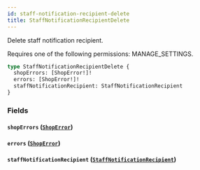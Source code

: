 ```yaml
---
id: staff-notification-recipient-delete
title: StaffNotificationRecipientDelete
---
```


Delete staff notification recipient.

Requires one of the following permissions: MANAGE_SETTINGS.

```graphql
type StaffNotificationRecipientDelete {
  shopErrors: [ShopError!]!
  errors: [ShopError!]!
  staffNotificationRecipient: StaffNotificationRecipient
}
```

### Fields

#### `shopErrors` ([`ShopError`](../../../developer/api-reference/objects/shop-error))

#### `errors` ([`ShopError`](../../../developer/api-reference/objects/shop-error))

#### `staffNotificationRecipient` ([`StaffNotificationRecipient`](../../../developer/api-reference/objects/staff-notification-recipient))
